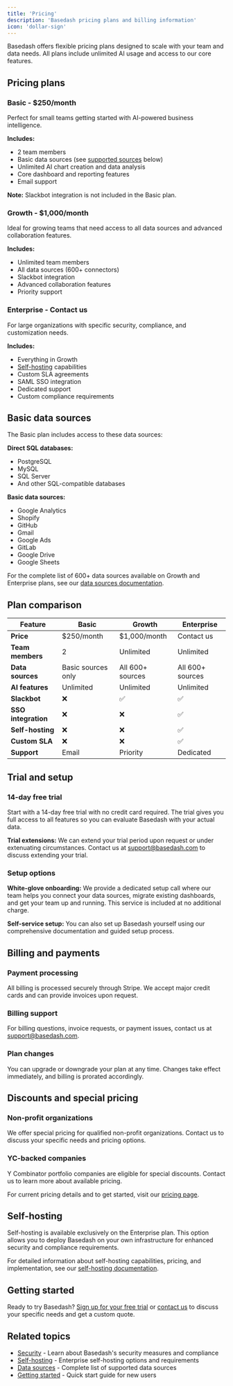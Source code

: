 ```yaml
---
title: 'Pricing'
description: 'Basedash pricing plans and billing information'
icon: 'dollar-sign'
---
```


Basedash offers flexible pricing plans designed to scale with your team and data needs. All plans include unlimited AI usage and access to our core features.

## Pricing plans

### Basic - $250/month

Perfect for small teams getting started with AI-powered business intelligence.

**Includes:**
- 2 team members
- Basic data sources (see [supported sources](#basic-data-sources) below)
- Unlimited AI chart creation and data analysis
- Core dashboard and reporting features
- Email support

**Note:** Slackbot integration is not included in the Basic plan.

### Growth - $1,000/month

Ideal for growing teams that need access to all data sources and advanced collaboration features.

**Includes:**
- Unlimited team members
- All data sources (600+ connectors)
- Slackbot integration
- Advanced collaboration features
- Priority support

### Enterprise - Contact us

For large organizations with specific security, compliance, and customization needs.

**Includes:**
- Everything in Growth
- [Self-hosting](/essentials/self-hosting) capabilities
- Custom SLA agreements
- SAML SSO integration
- Dedicated support
- Custom compliance requirements

## Basic data sources

The Basic plan includes access to these data sources:

**Direct SQL databases:**
- PostgreSQL
- MySQL
- SQL Server
- And other SQL-compatible databases

**Basic data sources:**
- Google Analytics
- Shopify
- GitHub
- Gmail
- Google Ads
- GitLab
- Google Drive
- Google Sheets

For the complete list of 600+ data sources available on Growth and Enterprise plans, see our [data sources documentation](/data-sources/introduction).

## Plan comparison

| Feature | Basic | Growth | Enterprise |
|---------|-------|--------|------------|
| **Price** | $250/month | $1,000/month | Contact us |
| **Team members** | 2 | Unlimited | Unlimited |
| **Data sources** | Basic sources only | All 600+ sources | All 600+ sources |
| **AI features** | Unlimited | Unlimited | Unlimited |
| **Slackbot** | ❌ | ✅ | ✅ |
| **SSO integration** | ❌ | ❌ | ✅ |
| **Self-hosting** | ❌ | ❌ | ✅ |
| **Custom SLA** | ❌ | ❌ | ✅ |
| **Support** | Email | Priority | Dedicated |

## Trial and setup

### 14-day free trial

Start with a 14-day free trial with no credit card required. The trial gives you full access to all features so you can evaluate Basedash with your actual data.

**Trial extensions:** We can extend your trial period upon request or under extenuating circumstances. Contact us at [support@basedash.com](mailto:support@basedash.com) to discuss extending your trial.

### Setup options

**White-glove onboarding:** We provide a dedicated setup call where our team helps you connect your data sources, migrate existing dashboards, and get your team up and running. This service is included at no additional charge.

**Self-service setup:** You can also set up Basedash yourself using our comprehensive documentation and guided setup process.

## Billing and payments

### Payment processing

All billing is processed securely through Stripe. We accept major credit cards and can provide invoices upon request.

### Billing support

For billing questions, invoice requests, or payment issues, contact us at [support@basedash.com](mailto:support@basedash.com).

### Plan changes

You can upgrade or downgrade your plan at any time. Changes take effect immediately, and billing is prorated accordingly.

## Discounts and special pricing

### Non-profit organizations

We offer special pricing for qualified non-profit organizations. Contact us to discuss your specific needs and pricing options.

### YC-backed companies

Y Combinator portfolio companies are eligible for special discounts. Contact us to learn more about available pricing.

For current pricing details and to get started, visit our [pricing page](https://www.basedash.com/pricing).

## Self-hosting

Self-hosting is available exclusively on the Enterprise plan. This option allows you to deploy Basedash on your own infrastructure for enhanced security and compliance requirements.

For detailed information about self-hosting capabilities, pricing, and implementation, see our [self-hosting documentation](/essentials/self-hosting).

## Getting started

Ready to try Basedash? [Sign up for your free trial](https://charts.basedash.com/signup) or [contact us](mailto:support@basedash.com) to discuss your specific needs and get a custom quote.

## Related topics

- [Security](/essentials/security) - Learn about Basedash's security measures and compliance
- [Self-hosting](/essentials/self-hosting) - Enterprise self-hosting options and requirements
- [Data sources](/data-sources/introduction) - Complete list of supported data sources
- [Getting started](/getting-started/introduction) - Quick start guide for new users
